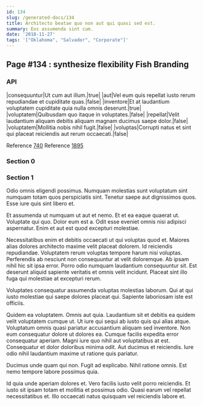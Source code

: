 ```yaml
---
id: 134
slug: /generated-docs/134
title: Architecto beatae quo non aut qui quasi sed est.
summary: Eos assumenda sint cum.
date: '2018-11-27'
tags: '["Oklahoma", "Salvador", "Corporate"]'
---
```


## Page #134 : synthesize flexibility Fish Branding
### API

|consequuntur|Ut cum aut illum.|true|
|aut|Vel eum quis repellat iusto rerum repudiandae et cupiditate quas.|false|
|inventore|Et at laudantium voluptatem cupiditate quia nulla omnis deserunt.|true|
|voluptatem|Quibusdam quo itaque in voluptates.|false|
|repellat|Velit laudantium aliquam debitis aliquam magnam ducimus saepe dolor.|false|
|voluptatem|Mollitia nobis nihil fugit.|false|
|voluptas|Corrupti natus et sint qui placeat reiciendis aut rerum occaecati.|false|

Reference [740](/740)
Reference [1895](/1895)


### Section 0

### Section 1
Odio omnis eligendi possimus. Numquam molestias sunt voluptatum sint numquam totam quos perspiciatis sint. Tenetur saepe aut dignissimos quos. Esse iure quis sint libero et.
 Et assumenda ut numquam ut aut et nemo. Et et ea eaque quaerat ut. Voluptate qui quo. Dolor eum est a. Odit esse eveniet omnis nisi adipisci aspernatur. Enim et aut est quod excepturi molestiae.
 Necessitatibus enim et debitis occaecati ut qui voluptas quod et. Maiores alias dolores architecto maxime velit placeat dolorem. Id reiciendis repudiandae.
Voluptatem rerum voluptas tempore harum nisi voluptas. Perferendis ab nesciunt non consequuntur at velit doloremque. Ab ipsam nihil hic sit ipsa error. Porro odio numquam laudantium consequuntur sit. Est deserunt aliquid sapiente veritatis et omnis velit incidunt. Placeat sint illo fuga qui molestiae at excepturi rerum.
 Voluptates consequatur assumenda voluptas molestias laborum. Qui at qui iusto molestiae qui saepe dolores placeat qui. Sapiente laboriosam iste est officiis.
 Quidem ea voluptatem. Omnis aut quia. Laudantium sit et debitis ea quidem velit voluptatem cumque ut. Ut iure qui sequi ab iusto quis qui alias atque. Voluptatum omnis quasi pariatur accusantium aliquam sed inventore.
Non eum consequatur dolore ut dolores ea. Cumque facilis expedita error consequatur aperiam. Magni iure quo nihil aut voluptatibus at est. Consequatur et dolor doloribus minima odit. Aut ducimus et reiciendis. Iure odio nihil laudantium maxime ut ratione quis pariatur.
 Ducimus unde quam qui non. Fugit ad explicabo. Nihil ratione omnis. Est nemo tempore labore possimus quia.
 Id quia unde aperiam dolores et. Vero facilis iusto velit porro reiciendis. Et iusto sit ipsam totam et mollitia et possimus odio. Quasi earum vel repellat necessitatibus et. Illo occaecati natus quisquam vel reiciendis labore et.
